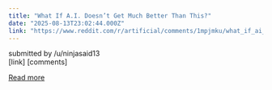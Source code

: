 ```yaml
---
title: "What If A.I. Doesn’t Get Much Better Than This?"
date: "2025-08-13T23:02:44.000Z"
link: "https://www.reddit.com/r/artificial/comments/1mpjmku/what_if_ai_doesnt_get_much_better_than_this/"
---
```


submitted by    /u/ninjasaid13  
 [link]   [comments]

[Read more](https://www.reddit.com/r/artificial/comments/1mpjmku/what_if_ai_doesnt_get_much_better_than_this/)
